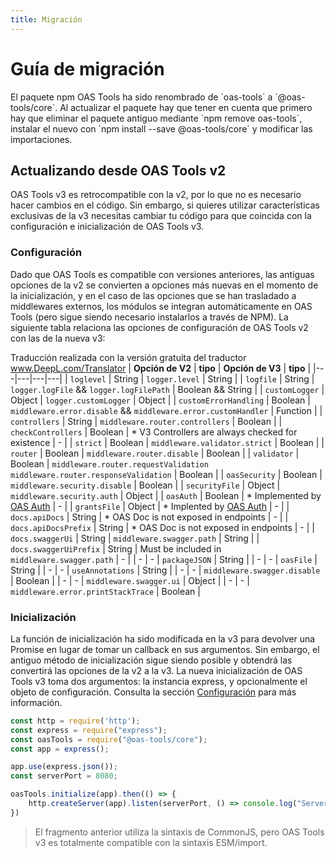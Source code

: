 ```yaml
---
title: Migración
---
```



# Guía de migración

<Callout type="warning" emoji="⚠">
El paquete npm OAS Tools ha sido renombrado de `oas-tools` a `@oas-tools/core`. Al actualizar el paquete hay que tener en cuenta que primero hay que eliminar el paquete antiguo mediante `npm remove oas-tools`, instalar el nuevo con `npm install --save @oas-tools/core` y modificar las importaciones.
</Callout>

## Actualizando desde OAS Tools v2
OAS Tools v3 es retrocompatible con la v2, por lo que no es necesario hacer cambios en el código. Sin embargo, si quieres utilizar características exclusivas de la v3 necesitas cambiar tu código para que coincida con la configuración e inicialización de OAS Tools v3.

### Configuración
Dado que OAS Tools es compatible con versiones anteriores, las antiguas opciones de la v2 se convierten a opciones más nuevas en el momento de la inicialización, y en el caso de las opciones que se han trasladado a middlewares externos, los módulos se integran automáticamente en OAS Tools (pero sigue siendo necesario instalarlos a través de NPM). La siguiente tabla relaciona las opciones de configuración de OAS Tools v2 con las de la nueva v3:


Traducción realizada con la versión gratuita del traductor www.DeepL.com/Translator
| **Opción de V2** | **tipo** | **Opción de V3** | **tipo** |
|---|---|---|---|
| `loglevel` | String | `logger.level` | String |
| `logfile` | String | `logger.logFile` && `logger.logFilePath` | Boolean && String |
| `customLogger` | Object | `logger.customLogger` | Object |
| `customErrorHandling` | Boolean | `middleware.error.disable` && `middleware.error.customHandler` | Function |
| `controllers` | String | `middleware.router.controllers` | Boolean |
| `checkControllers` | Boolean | * V3 Controllers are always checked for existence | - |
| `strict` | Boolean | `middleware.validator.strict` | Boolean |
| `router` | Boolean | `middleware.router.disable` | Boolean |
| `validator` | Boolean | `middleware.router.requestValidation` `middleware.router.responseValidation` | Boolean |
| `oasSecurity` | Boolean | `middleware.security.disable` | Boolean |
| `securityFile` | Object | `middleware.security.auth` | Object |
| `oasAuth` | Boolean | * Implemented by [OAS Auth](https://github.com/oas-tools/oas-auth/blob/main/README.md) | - |
| `grantsFile` | Object | * Implented by [OAS Auth](https://github.com/oas-tools/oas-auth/blob/main/README.md) | - |
| `docs.apiDocs` | String | * OAS Doc is not exposed in endpoints | - |
| `docs.apiDocsPrefix` | String | * OAS Doc is not exposed in endpoints | - |
| `docs.swaggerUi` | String | `middleware.swagger.path` | String |
| `docs.swaggerUiPrefix` | String | Must be included in `middleware.swagger.path` | - |
| - | - | `packageJSON` | String |
| - | - | `oasFile` | String |
| - | - | `useAnnotations` | String |
| - | - | `middleware.swagger.disable` | Boolean |
| - | - | `middleware.swagger.ui` | Object |
| - | - | `middleware.error.printStackTrace` | Boolean |

### Inicialización
La función de inicialización ha sido modificada en la v3 para devolver una Promise en lugar de tomar un callback en sus argumentos. Sin embargo, el antiguo método de inicialización sigue siendo posible y obtendrá las convertirá las opciones de la v2 a la v3. La nueva inicialización de OAS Tools v3 toma dos argumentos: la instancia express, y opcionalmente el objeto de configuración. Consulta la sección [Configuración](./fundamentals/config) para más información.

```js
const http = require('http');
const express = require("express");
const oasTools = require("@oas-tools/core");
const app = express();

app.use(express.json());
const serverPort = 8080;

oasTools.initialize(app).then(() => {
    http.createServer(app).listen(serverPort, () => console.log("Server started!"));
})
```

> El fragmento anterior utiliza la sintaxis de CommonJS, pero OAS Tools v3 es totalmente compatible con la sintaxis ESM/import.